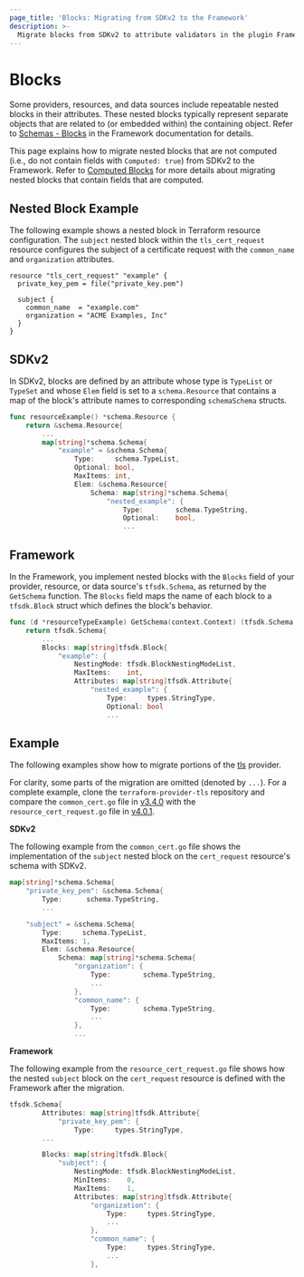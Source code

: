 ```yaml
---
page_title: 'Blocks: Migrating from SDKv2 to the Framework'
description: >-
  Migrate blocks from SDKv2 to attribute validators in the plugin Framework.
---
```


# Blocks

Some providers, resources, and data sources include repeatable nested blocks in their attributes. These nested blocks
typically represent separate objects that are related to (or embedded within) the containing object. Refer to
[Schemas - Blocks](/plugin/framework/FIXME) in the Framework documentation for details.

This page explains how to migrate nested blocks that are not computed (i.e., do not contain fields with
`Computed: true`) from SDKv2 to the Framework. Refer to
[Computed Blocks](/plugin/framework/migrating/attributes-blocks/blocks-computed) for more details
about migrating nested blocks that contain fields that are computed.

## Nested Block Example

The following example shows a nested block in Terraform resource configuration. The `subject` nested
block within the `tls_cert_request` resource configures the subject of a certificate request with the `common_name` and
`organization` attributes.

```hcl
resource "tls_cert_request" "example" {
  private_key_pem = file("private_key.pem")

  subject {
    common_name  = "example.com"
    organization = "ACME Examples, Inc"
  }
}
```


## SDKv2

In SDKv2, blocks are defined by an attribute whose type is `TypeList` or `TypeSet` and whose `Elem` field is set to a
`schema.Resource` that contains a map of the block's attribute names to corresponding `schemaSchema` structs.

```go
func resourceExample() *schema.Resource {
	return &schema.Resource{
 		...
        map[string]*schema.Schema{
			"example" = &schema.Schema{
				Type:     schema.TypeList,
				Optional: bool,
				MaxItems: int,
				Elem: &schema.Resource{
					Schema: map[string]*schema.Schema{
						"nested_example": {
							Type:        schema.TypeString,
							Optional:    bool,
							...
```

## Framework

In the Framework, you implement nested blocks with the `Blocks` field of your provider, resource, or data source's
`tfsdk.Schema`, as returned by the `GetSchema` function. The `Blocks` field maps the name of each block to a
`tfsdk.Block` struct which defines the block's behavior.

```go
func (d *resourceTypeExample) GetSchema(context.Context) (tfsdk.Schema, diag.Diagnostics) {
    return tfsdk.Schema{
		...
		Blocks: map[string]tfsdk.Block{
			"example": {
				NestingMode: tfsdk.BlockNestingModeList,
				MaxItems:    int,
				Attributes: map[string]tfsdk.Attribute{
					"nested_example": {
						Type:     types.StringType,
						Optional: bool
						...
```


##  Example

The following examples show how to migrate portions of the [tls](https://github.com/hashicorp/terraform-provider-tls)
provider.

For clarity, some parts of the migration are omitted (denoted by `...`). For a complete example, clone the
`terraform-provider-tls` repository and compare the `common_cert.go` file in
[v3.4.0](https://github.com/hashicorp/terraform-provider-tls/blob/v3.4.0/internal/provider/common_cert.go)
with the `resource_cert_request.go` file in
[v4.0.1](https://github.com/hashicorp/terraform-provider-tls/blob/v4.0.1/internal/provider/resource_cert_request.go).

**SDKv2**

The following example from the `common_cert.go` file shows the implementation of the `subject` nested block on the
`cert_request` resource's schema with SDKv2.

```go
map[string]*schema.Schema{
	"private_key_pem": &schema.Schema{
        Type:      schema.TypeString,
		...

    "subject" = &schema.Schema{
        Type:     schema.TypeList,
        MaxItems: 1,
        Elem: &schema.Resource{
            Schema: map[string]*schema.Schema{
                "organization": {
                    Type:        schema.TypeString,
					...
                },
                "common_name": {
                    Type:        schema.TypeString,
					...
                },
				...
```

**Framework**

The following example from the `resource_cert_request.go` file shows how the nested `subject` block on the
`cert_request` resource is defined with the Framework after the migration.

```go
tfsdk.Schema{
		Attributes: map[string]tfsdk.Attribute{
			"private_key_pem": {
				Type:     types.StringType,
		...

		Blocks: map[string]tfsdk.Block{
			"subject": {
				NestingMode: tfsdk.BlockNestingModeList,
				MinItems:    0,
				MaxItems:    1,
				Attributes: map[string]tfsdk.Attribute{
					"organization": {
						Type:     types.StringType,
						...
					},
					"common_name": {
						Type:     types.StringType,
						...
					},
```
